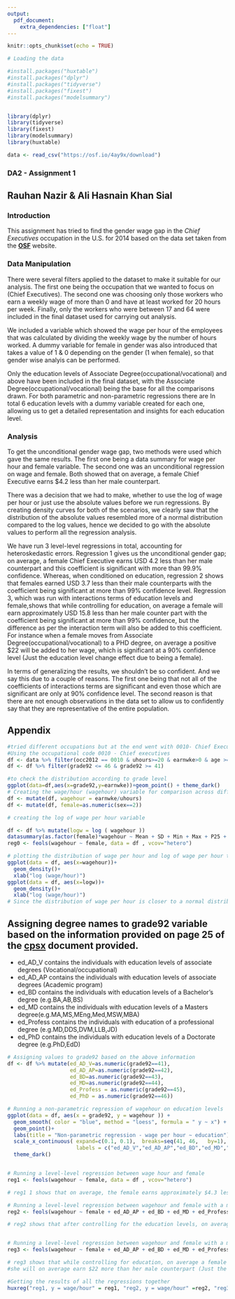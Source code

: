 ```yaml
---
output: 
  pdf_document:
    extra_dependencies: ["float"]
---
```


```r
knitr::opts_chunk$set(echo = TRUE)
```

```r
# Loading the data

#install.packages("huxtable")
#install.packages("dplyr")
#install.packages("tidyverse")
#install.packages("fixest")
#install.packages("modelsummary")


library(dplyr)
library(tidyverse)
library(fixest)
library(modelsummary)
library(huxtable)

data <- read_csv("https://osf.io/4ay9x/download")
```

### DA2 - Assignment 1
## Rauhan Nazir & Ali Hasnain Khan Sial

### Introduction
This assignment has tried to find the gender wage gap in the *Chief Executives* occupation in the U.S. for 2014 based on the data set taken from the **[OSF]("https://osf.io/4ay9x/")** website.

### Data Manipulation

There were several filters applied to the dataset to make it suitable for our analysis. The first one being the occupation that we wanted to focus on (Chief Executives). The second one was choosing only those workers who earn a weekly wage of more than 0 and have at least worked for 20 hours per week. Finally, only the workers who were between 17 and 64 were included in the final dataset used for carrying out analysis.

We included a variable which showed the wage per hour of the employees that was calculated by dividing the weekly wage by the number of hours worked. A dummy variable for female in gender was also introduced that takes a value of 1 & 0 depending on the gender (1 when female), so that gender wise analyis can be performed. 

Only the education levels of Associate Degree(occupational/vocational) and above have been included in the final dataset, with the Associate Degree(occupational/vocational) being the base for all the comparisons drawn. For both parametric and non-parametric regressions there are In total 6 education levels with a dummy variable created for each one, allowing us to get a detailed representation and insights for each education level. 

### Analysis

To get the unconditional gender wage gap, two methods were used which gave the same results. The first one being a data summary for wage per hour and female variable. The second one was an unconditional regression on wage and female. Both showed that on average, a female Chief Executive earns $4.2 less than her male counterpart.

There was a decision that we had to make, whether to use the log of wage per hour or just use the absolute values before we run regressions. By creating density curves for both of the scenarios, we clearly saw that the distribution of the absolute values resembled more of a normal distribution compared to the log values, hence we decided to go with the absolute values to perform all the regression analysis.

We have run 3 level-level regressions in total, accounting for heteroskedastic errors. Regression 1 gives us the unconditional gender gap; on average, a female Chief Executive earns USD 4.2 less than her male counterpart and this coefficient is significant with more than 99.9% confidence. Whereas, when conditioned on education, regression 2 shows that females earned USD 3.7 less than their male counterparts with the coefficient being significant at more than 99% confidence level. Regression 3, which was run with interactions terms of education levels and female,shows that while controlling for education, on average a female will earn approximately USD 15.8 less than her male counter part with the coefficient being significant at more than 99% confidence, but the difference as per the interaction term will also be added to this coefficient. For instance when a female moves from Associate Degree(occupational/vocational) to a PHD degree, on average a positive $22 will be added to her wage, which is significant at a 90% confidence level (Just the education level change effect due to being a female).

In terms of generalizing the results, we shouldn't be so confident. And we say this due to a couple of reasons. The first one being that not all of the coefficients of interactions terms are significant and even those which are significant are only at 90% confidence level. The second reason is that there are not enough observations in the data set to allow us to confidently say that they are representative of the entire population.

## Appendix


```r
#tried different occupations but at the end went with 0010- Chief Executives because had enough observations to make meaningful comparisons 
#Using the occupational code 0010 - Chief executives
df <- data %>% filter(occ2012 == 0010 & uhours>=20 & earnwke>0 & age >= 17 & age<=64)
df <- df %>% filter(grade92 <= 46 & grade92 >= 41)

#to check the distribution according to grade level
ggplot(data=df,aes(x=grade92,y=earnwke))+geom_point() + theme_dark()
# Creating the wage/hour (wagehour) variable for comparison across different observations
df <- mutate(df, wagehour = earnwke/uhours)
df <- mutate(df, female=as.numeric(sex==2))

```


```r

# creating the log of wage per hour variable

df <- df %>% mutate(logw = log ( wagehour ))
datasummary(as.factor(female)*wagehour ~ Mean + SD + Min + Max + P25 + P75 + N , data = df)
reg0 <- feols(wagehour ~ female, data = df , vcov="hetero")


```

```r

# plotting the distribution of wage per hour and log of wage per hour to see if we should run regression with the log of wage/hour or the absolute value of wage/hour.
ggplot(data = df, aes(x=wagehour))+
  geom_density()+
  xlab("log (wage/hour)")
ggplot(data = df, aes(x=logw))+
  geom_density()+
  xlab("log (wage/hour)")
# Since the distribution of wage per hour is closer to a normal distribution compared to log of wage per hour it makes more sense to use the absolute values rather than the log.


```


## Assigning degree names to grade92 variable based on the information provided on page 25 of the **[cpsx](https://osf.io/uqe8z/)** document provided.
- ed_AD_V contains the individuals with education levels of associate degrees (Vocational/occupational)
- ed_AD_AP contains the individuals with education levels of associate degrees (Academic program)
- ed_BD contains the individuals with education levels of a Bachelor's degree (e.g.BA,AB,BS)
- ed_MD contains the individuals with education levels of a Masters degree(e.g.MA,MS,MEng,Med,MSW,MBA)
- ed_Profess contains the individuals with education of a professional degree (e.g.MD,DDS,DVM,LLB,JD)
- ed_PhD contains the individuals with education levels of a Doctorate degree (e.g.PhD,EdD)

```r

# Assigning values to grade92 based on the above information 
df <- df %>% mutate(ed_AD_V=as.numeric(grade92==41),
                    ed_AD_AP=as.numeric(grade92==42),
                    ed_BD=as.numeric(grade92==43),
                    ed_MD=as.numeric(grade92==44),
                    ed_Profess = as.numeric(grade92==45),
                    ed_PhD = as.numeric(grade92==46))
```



```r

# Running a non-parametric regression of wagehour on education levels
ggplot(data = df, aes(x = grade92, y = wagehour )) +
  geom_smooth( color = "blue", method = "loess", formula = " y ~ x") +
  geom_point()+
  labs(title = "Non-parametric regression - wage per hour ~ education")+
  scale_x_continuous( expand=c(0.1, 0.1),  breaks=seq(41, 46,   by=1), 
                      labels = c("ed_AD_V","ed_AD_AP","ed_BD","ed_MD","ed_Profess","ed_PhD"))+
  theme_dark()


# Running a level-level regression between wage hour and female
reg1 <- feols(wagehour ~ female, data = df , vcov="hetero")

# reg1 1 shows that on average, the female earns approximately $4.3 less than her male counterpart

# Running a level-level regression between wagehour and female with a moderating variable of education
reg2 <- feols(wagehour ~ female + ed_AD_AP + ed_BD + ed_MD + ed_Profess + ed_PhD, data = df, vcov = "hetero")

# reg2 shows that after controlling for the education levels, on average a female earns approximately $3.8 less than her male counterpart.


# Running a level-level regression between wagehour and female with a moderating variable of education and including interaction terms to control for education levels of both genders.
reg3 <- feols(wagehour ~ female + ed_AD_AP + ed_BD + ed_MD + ed_Profess + ed_PhD + female*ed_AD_AP + female*ed_BD + female*ed_MD +female*ed_Profess + female*ed_PhD, data = df, vcov="hetero")

# reg3 shows that while controlling for education, on average a female will earn approximately $15.8 less than her male counter part, but the difference as per the interaction term will also be added. For instance when a female moves from Associate Degree(occupational/vocational) to a PHD degree,
#she will on average earn $22 more than her male counterpart (Just the education level change effect due to being a female).


```

```r

#Getting the results of all the regressions together 
huxreg("reg1, y = wage/hour" = reg1, "reg2, y = wage/hour" =reg2, "reg3, y = wage/hour" =reg3, statistics = c(N="nobs", R2 = "r.squared"),stars = c(`****` = 0.001, `***` = 0.01, `**` = 0.05, `*` = 0.1 ),borders = 0.4, outer_borders = 0.8, number_format = "%.3f", align = ".")
```

